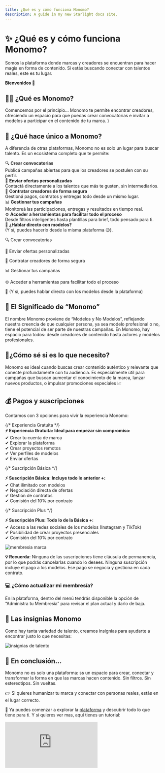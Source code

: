 ```yaml
---
title: ¿Qué es y cómo funciona Monomo?
description: A guide in my new Starlight docs site.
---
```

# ✨ ¿Qué es y cómo funciona Monomo?

Somos la plataforma donde marcas y creadores se encuentran para hacer magia en forma de contenido. Si estás buscando conectar con talentos reales, este es tu lugar.

**Bienvenidos 🤩**

## 👨‍🎨 ¿Qué es Monomo?

Comencemos por el principio… Monomo te permite encontrar creadores, ofreciendo un espacio para que puedas crear convocatorias e invitar a modelos a participar en el contenido de tu marca. }

## 💎 ¿Qué hace único a Monomo?

A diferencia de otras plataformas, Monomo no es solo un lugar para buscar talento.
Es un ecosistema completo que te permite:

<style>
  .monomo-card {
    opacity: 0;
    transform: translateY(20px);
    animation: fadeSlideUp 0.6s ease forwards;
  }

  .monomo-card:nth-child(1) { animation-delay: 0.1s; }
  .monomo-card:nth-child(2) { animation-delay: 0.2s; }
  .monomo-card:nth-child(3) { animation-delay: 0.3s; }
  .monomo-card:nth-child(4) { animation-delay: 0.4s; }
  .monomo-card:nth-child(5) { animation-delay: 0.5s; }
  .monomo-card:nth-child(6) { animation-delay: 0.6s; }

  @keyframes fadeSlideUp {
    to {
      opacity: 1;
      transform: translateY(0);
    }
  }
</style>

<div style={{ display: 'grid', gap: '16px', gridTemplateColumns: '1fr 1fr', marginTop: '24px' }}>

  <div className="monomo-card" style={{ border: '1px solid #eee', borderRadius: '12px', padding: '16px', backgroundColor: '#f9f9f9' }}>
    🔍 <strong>Crear convocatorias</strong><br/>
    Publicá campañas abiertas para que los creadores se postulen con su perfil.
  </div>

  <div className="monomo-card" style={{ border: '1px solid #eee', borderRadius: '12px', padding: '16px', backgroundColor: '#f9f9f9' }}>
    🤙 <strong>Enviar ofertas personalizadas</strong><br/>
    Contactá directamente a los talentos que más te gusten, sin intermediarios.
  </div>

  <div className="monomo-card" style={{ border: '1px solid #eee', borderRadius: '12px', padding: '16px', backgroundColor: '#f9f9f9' }}>
    🤝 <strong>Contratar creadores de forma segura</strong><br/>
    Gestioná pagos, contratos y entregas todo desde un mismo lugar.
  </div>

  <div className="monomo-card" style={{ border: '1px solid #eee', borderRadius: '12px', padding: '16px', backgroundColor: '#f9f9f9' }}>
    📊 <strong>Gestionar tus campañas</strong><br/>
    Monitoreá las participaciones, entregas y resultados en tiempo real.
  </div>

  <div className="monomo-card" style={{ border: '1px solid #eee', borderRadius: '12px', padding: '16px', backgroundColor: '#f9f9f9' }}>
    ⚙️ <strong>Acceder a herramientas para facilitar todo el proceso</strong><br/>
    Desde filtros inteligentes hasta plantillas para brief, todo pensado para ti.
  </div>

  <div className="monomo-card" style={{ border: '1px solid #eee', borderRadius: '12px', padding: '16px', backgroundColor: '#f9f9f9' }}>
    📲 <strong>¿Hablar directo con modelos?</strong><br/>
    (Y sí, puedes hacerlo desde la misma plataforma 😉).
  </div>

</div>






🔍 Crear convocatorias

🤙 Enviar ofertas personalizadas

🤝 Contratar creadores de forma segura

📊 Gestionar tus campañas

⚙️ Acceder a herramientas para facilitar todo el proceso

📲 (Y sí, puedes hablar directo con los modelos desde la plataforma)

## 🤳 El Significado de “Monomo”

El nombre Monomo proviene de “Modelos y No Modelos”, reflejando nuestra creencia de que cualquier persona, ya sea modelo profesional o no, tiene el potencial de ser parte de nuestras campañas. En Monomo, hay espacio para todos: desde creadores de contenido hasta actores y modelos profesionales.

## 🤔¿Cómo sé si es lo que necesito?

Monomo es ideal cuando buscas crear contenido auténtico y relevante que conecte profundamente con tu audiencia. Es especialmente útil para campañas que buscan aumentar el conocimiento de la marca, lanzar nuevos productos, o impulsar promociones especiales 📈

## 💰 Pagos y suscripciones

Contamos con 3 opciones para vivir la experiencia Monomo:

<div style={{ display: 'flex', flexDirection: 'column', gap: '20px' }}>
  {/* Experiencia Gratuita */}
  <div style={{ background: '#e9f9fc', padding: '20px', borderRadius: '8px' }}>
    <strong>⚡ Experiencia Gratuita: Ideal para empezar sin compromiso:</strong>
    <div style={{ marginTop: '10px', lineHeight: '1.8' }}>
      ✔ Crear tu cuenta de marca<br />
      ✔ Explorar la plataforma<br />
      ✔ Crear proyectos remotos<br />
      ✔ Ver perfiles de modelos<br />
      ✔ Enviar ofertas
    </div>
  </div>

  {/* Suscripción Básica */}
  <div style={{ background: '#fff7ed', padding: '20px', borderRadius: '8px' }}>
    <strong>⚡ Suscripción Básica: Incluye todo lo anterior +:</strong>
    <div style={{ marginTop: '10px', lineHeight: '1.8' }}>
      ✔ Chat ilimitado con modelos<br />
      ✔ Negociación directa de ofertas<br />
      ✔ Gestión de contratos<br />
      ✔ Comisión del 10% por contrato
    </div>
  </div>

  {/* Suscripción Plus */}
  <div style={{ background: '#f1f9f2', padding: '20px', borderRadius: '8px' }}>
    <strong>⚡ Suscripción Plus: Todo lo de la Básica +:</strong>
    <div style={{ marginTop: '10px', lineHeight: '1.8' }}>
      ✔ Acceso a las redes sociales de los modelos (Instagram y TikTok)<br />
      ✔ Posibilidad de crear proyectos presenciales<br />
      ✔ Comisión del 10% por contrato
    </div>
  </div>
</div>



![membresia marca](/images/membresia-marca.png)

**💡 Recuerda:**  Ninguna de las suscripciones tiene cláusula de permanencia, por lo que podrás cancelarlas cuando lo desees.
Ninguna suscripción incluye el pago a los modelos. Ese pago se negocia y gestiona en cada contrato.

### 💻 ¿Cómo actualizar mi membresía?

En la plataforma, dentro del menú tendrás disponible la opción de “Administra tu Membresía” para revisar el plan actual y darlo de baja. 

## 🏅 Las insignias Monomo

Como hay tanta variedad de talento, creamos insignias para ayudarte a encontrar justo lo que necesitas:

![insignias de talento](/images/insginias-talento.png)

## 🎯 En conclusión…

Monomo no es solo una plataforma: ss un espacio para crear, conectar y transformar la forma en que las marcas hacen contenido. Sin filtros. Sin estereotipos. Sin vueltas.

👉 Si quieres humanizar tu marca y conectar con personas reales, estás en el lugar correcto.

🎥 Ya puedes comenzar a explorar la [plataforma](https://app.monomo.com.co/) y descubrir todo lo que tiene para ti. Y si quieres ver mas, aquí tienes un tutorial:

<div
  style={{
    position: 'relative',
    paddingBottom: '50%',
    height: 0,
    maxWidth: '560px',
    margin: '24px auto',
  }}
>
  <iframe
    src="https://www.youtube.com/embed/MaHkyn8daVk"
    frameBorder="0"
    allow="accelerometer; autoplay; clipboard-write; encrypted-media; gyroscope; picture-in-picture"
    allowFullScreen
    style={{
      position: 'absolute',
      top: 0,
      left: 0,
      width: '100%',
      height: '100%',
      borderRadius: '12px',
    }}
  />
</div>

**¡Gracias por ser parte de nuestra comunidad! 💜**

